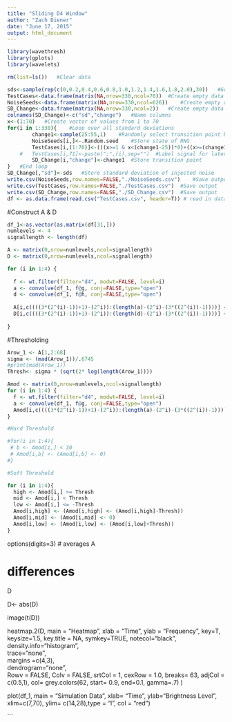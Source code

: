 ```yaml
---
title: "Sliding D4 Window"
author: "Zach Diener"
date: "June 17, 2015"
output: html_document
---
```


```r
library(wavethresh)
library(gplots)
library(wavelets)

rm(list=ls())	#Clear data

sds<-sample(rep(c(0,0.2,0.4,0.6,0.8,1.0,1.2,1.4,1.6,1.8,2.0),30))	#Generate random list of standard deviations
TestCases<-data.frame(matrix(NA,nrow=330,ncol=70))	#Create empty data frame to store simulated signals
NoiseSeeds<-data.frame(matrix(NA,nrow=330,ncol=626))	#Create empty data frame to store state of RNG before each injection of noise
SD_Change<-data.frame(matrix(NA,nrow=330,ncol=2))	#Create empty data frame to store standard deviations and transition points
colnames(SD_Change)<-c("sd","change")	#Name columns 
x<-(1:70)	#Create vector of values from 1 to 70
for(i in 1:330){	#Loop over all standard deviations
		change1<-sample(25:55,1)	#Randomly select transition point between 25 and 55
		NoiseSeeds[i,]<-.Random.seed	#Store state of RNG
		TestCases[i,(1:70)]<-(((x>=1 & x<(change1-25))*0)+((x>=(change1-25) & x<(change1-10))*((0.02*x)+0.5-(0.02*change1)))+((x>=(change1-10) & x<(change1-6))*(x+10.3-change1))+((x>=(change1-6) & x<(change1))*(4.3))+((x>=(change1) & x<(change1+10))*((-0.5*x)+4.3+(0.5*change1)))+((x>=(change1+10) & x<=(change1+15))*((-0.25*x)+1.8+(0.25*change1)))+((x>(change1+15) & x<=1000)*(-1.95)))+rnorm(length(x),sd=sds[i])+20	#Inject noise into base signal and store
	#	TestCases[i,71]<-paste(";",(i),sep="")	#Label signal for later identification
		SD_Change[i,"change"]<-change1	#Store transition point
}	#End loop
SD_Change[,"sd"]<-sds	#Store standard deviation of injected noise
write.csv(NoiseSeeds,row.names=FALSE,"./NoiseSeeds.csv")	#Save output
write.csv(TestCases,row.names=FALSE,"./TestCases.csv")	#Save output
write.csv(SD_Change,row.names=FALSE,"./SD_Change.csv")	#Save output
df <- as.data.frame(read.csv("TestCases.csv", header=T)) # read in data frame

```
#Construct A & D
```r
df_1<-as.vector(as.matrix(df[31,]))
numlevels <- 4
signallength <- length(df)

A <- matrix(0,nrow=numlevels,ncol=signallength)
D <- matrix(0,nrow=numlevels,ncol=signallength)

for (i in 1:4) {
  
  f <- wt.filter(filter="d4", modwt=FALSE, level=i)
  a <- convolve(df_1, f@g, conj=FALSE,type="open")
  d <- convolve(df_1, f@h, conj=FALSE,type="open")
 
  A[i,c((((3*(2^(i)-1))+1)-(2^i)):(length(a)-(2^i)-(3*((2^(i))-1))))] <- a[(2*(3*((2^(i))-1))) : (length(a)-1)]
  D[i,c((((3*(2^(i)-1))+1)-(2^i)):(length(d)-(2^i)-(3*((2^(i))-1))))] <- d[(2*(3*((2^(i))-1))) : (length(d)-1)]
   
}

```
#Thresholding
```r
Arow_1 <- A[1,2:68]
sigma <- (mad(Arow_1))/.6745
#print(mad(Arow_1))
Thresh<- sigma * (sqrt(2* log(length(Arow_1))))

Amod <- matrix(0,nrow=numlevels,ncol=signallength)
for (i in 1:4) {
  f <- wt.filter(filter="d4", modwt=FALSE, level=i)
  a <- convolve(df_1, f@g, conj=FALSE,type="open")
  Amod[i,c((((3*(2^(i)-1))+1)-(2^i)):(length(a)-(2^i)-(3*((2^(i))-1))))] <- a[(2*(3*((2^(i))-1))) : (length(a)-1)]
}

#Hard Threshold

#for(i in 1:4){
 # b <- Amod[i,] < 30
 # Amod[i,b] <- (Amod[i,b] <- 0) 
#}

#Soft Threshold

for (i in 1:4){
  high <- Amod[i,] >= Thresh
  mid <- Amod[i,] < Thresh
  low <- Amod[i,] <= -Thresh
  Amod[i,high] <- (Amod[i,high] <- (Amod[i,high]-Thresh))
  Amod[i,mid] <- (Amod[i,mid] <- 0)
  Amod[i,low] <- (Amod[i,low] <- (Amod[i,low]+Thresh))
}


```

options(digits=3)
# averages
A

# differences
D

D<- abs(D)

image(t(D))

heatmap.2(D,
  main = "Heatmap ",
  xlab = "Time",
  ylab = "Frequency",
  key=T, 
  keysize=1.5, 
  key.title = NA,
  symkey=TRUE, 
  notecol="black",            
  density.info="histogram",     
  trace="none",               
  margins =c(4,3),            
  dendrogram="none",           
  Rowv = FALSE,
  Colv = FALSE,
  srtCol = 1,
  cexRow = 1.0,
  breaks= 63,
  adjCol = c(0.5,1),
  col= grey.colors(62, start= 0.9, end=0.1, gamma=.7)
  )

plot(df_1, main = "Simulation Data", xlab= "Time", ylab="Brightness Level", xlim=c(7,70), ylim= c(14,28),type = "l", col = "red")

```
